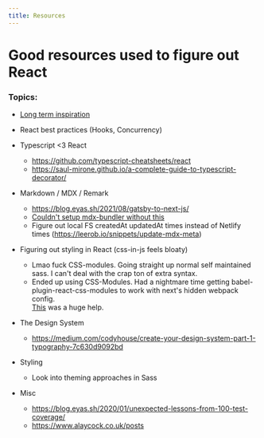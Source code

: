 ```yaml
---
title: Resources
---
```


# Good resources used to figure out React

### Topics:
* [Long term inspiration](https://bear.app)
* React best practices (Hooks, Concurrency)
* Typescript \<3 React
  * https://github.com/typescript-cheatsheets/react
  * https://saul-mirone.github.io/a-complete-guide-to-typescript-decorator/
* Markdown / MDX / Remark
  * https://blog.eyas.sh/2021/08/gatsby-to-next-js/
  * [Couldn't setup mdx-bundler without this](https://dipeshwagle.com/blog/use-mdx-bundler-next-js)
  * Figure out local FS createdAt updatedAt times instead of Netlify times (https://leerob.io/snippets/update-mdx-meta)
* Figuring out styling in React (css-in-js feels bloaty)
  * Lmao fuck CSS-modules. Going straight up normal self maintained sass. I can't deal with the crap ton of extra syntax.
  * Ended up using CSS-Modules. Had a nightmare time getting babel-plugin-react-css-modules
  to work with next's hidden webpack config.  
  [This](https://github.com/gajus/babel-plugin-react-css-modules/issues/304) was a huge help.
* The Design System
  * https://medium.com/codyhouse/create-your-design-system-part-1-typography-7c630d9092bd
* Styling
  * Look into theming approaches in Sass


* Misc
  * https://blog.eyas.sh/2020/01/unexpected-lessons-from-100-test-coverage/
  * https://www.alaycock.co.uk/posts